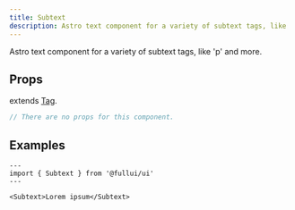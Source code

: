 ```yaml
---
title: Subtext
description: Astro text component for a variety of subtext tags, like 'p' and more.
---
```

Astro text component for a variety of subtext tags, like 'p' and more.

## Props
extends [Tag](/components/tag).
```ts
// There are no props for this component.
```

## Examples

```astro live
---
import { Subtext } from '@fullui/ui'
---

<Subtext>Lorem ipsum</Subtext>
```